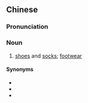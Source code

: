 {{also|鞋袜}}
==Chinese==
{{zh-forms|s=鞋袜}}

===Pronunciation===
{{zh-pron
|m=xiéwà
|c=haai4 mat6
|cat=n
}}

===Noun===
{{zh-noun}}

# [[shoe]]s and [[sock]]s; [[footwear]]

====Synonyms====
* {{zh-l|鞋類}}
* {{zh-l|鞋履}}
* {{zh-l|鞋子}}

{{zh-cat|Footwear}}